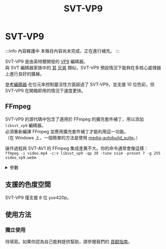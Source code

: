 ﻿---
title: SVT-VP9
sidebar_position: 9
---

# SVT-VP9

:::info 內容維護中
本條目內容尚未完成，正在進行補充。
:::

SVT-VP9 是由英特爾開發的 [VP9](../video/VP9.mdx) 編碼器。<br/>
與 SVT 編碼器家族中的 [其](../encoders/SVT-HEVC.mdx) [兄弟](../encoders/SVT-AV1.mdx) 類似，SVT-VP9 預設情況下能夠在多核心處理器上進行良好的擴展。

[參考編碼器](../encoders/vpxenc.mdx) 在位元率控制靈活性方面超過了 SVT-VP9，並支援 10 位色彩，但 SVT-VP9 在開箱即用的情況下速度更快。

## FFmpeg
SVT-VP9 的源代碼中包含了適用於 FFmpeg 的擴充套件補丁，用以添加 `libsvt_vp9` 編碼器。<br/>
必須重新編譯 FFmpeg 並應用擴充套件補丁才能利用這一功能。<br/>
（在 Windows 上，一個簡單的方法是使用 [media-autobuild_suite](https://github.com/m-ab-s/media-autobuild_suite)。）

操作過程與 SVT-AV1 的 FFmpeg 集成差異不大。你的命令通常會像這樣：<br/>
`ffmpeg -i video.mp4 -c:v libsvt_vp9 -qp 38 -tune ssim -preset 7 -g 255 video_vp9.webm`

<details>
<summary>參數</summary>

| 參數               | 描述 |
|------------------|-------------|
| -qp              | 量化器值，值越高 = 品質越低。當前補丁中的範圍是 1..51，但 -qmin/-qmax 可以設定為高達 69 以達到極低的位元率。 |
| -preset          | 速度預設。範圍是 0..9，其中 9 為最快且預設。 |
| -tune            | 品質指標。可以是 "vq"（預設）、"ssim" 或 "vmaf"。 |
| -g               | 圖片組大小。範圍是 -2..255，其中 -1 = 永不進行內幀更新，-2 = "自動"。<br/>我們建議你設定為盡可能高以提高編碼效率。 |
| -rc              | 位元率控制模式。<br/>可以是 "cqp"（常數量化器，預設）、"vbr"（可變位元率）或 "cbr"（常數位元率）。<br/>(如果你確實需要匹配目標位元率，請考慮使用 **vpxenc 的雙通道模式**。) |
| -level           | 編碼器級別。範圍是 1..6。通常最好不要設定。 |
| -socket          | 要使用的 CPU 插槽索引。預設為 -1，表示 "所有可用處理器"。 |
</details>

</details>

## 支援的色度空間

SVT-VP9 僅支援 8 位 yuv420p。

## 使用方法
### 獨立使用
待填寫。如果你認為自己能夠提供幫助，請參閱我們的 [貢獻指南](../contribution-guide.mdx)。